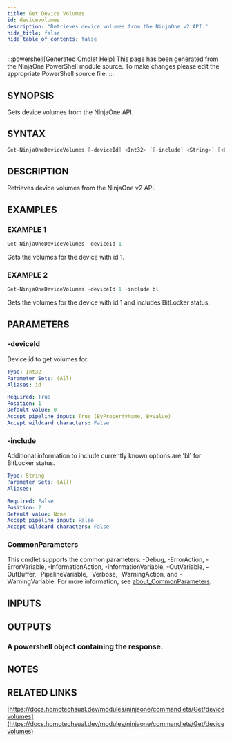 ```yaml
---
title: Get Device Volumes
id: devicevolumes
description: "Retrieves device volumes from the NinjaOne v2 API."
hide_title: false
hide_table_of_contents: false
---
```


:::powershell[Generated Cmdlet Help]
This page has been generated from the NinjaOne PowerShell module source. To make changes please edit the appropriate PowerShell source file.
:::

## SYNOPSIS

Gets device volumes from the NinjaOne API.

## SYNTAX

```powershell
Get-NinjaOneDeviceVolumes [-deviceId] <Int32> [[-include] <String>] [<CommonParameters>]
```

## DESCRIPTION

Retrieves device volumes from the NinjaOne v2 API.

## EXAMPLES

### EXAMPLE 1

```powershell
Get-NinjaOneDeviceVolumes -deviceId 1
```

Gets the volumes for the device with id 1.

### EXAMPLE 2

```powershell
Get-NinjaOneDeviceVolumes -deviceId 1 -include bl
```

Gets the volumes for the device with id 1 and includes BitLocker status.

## PARAMETERS

### -deviceId

Device id to get volumes for.

```yaml
Type: Int32
Parameter Sets: (All)
Aliases: id

Required: True
Position: 1
Default value: 0
Accept pipeline input: True (ByPropertyName, ByValue)
Accept wildcard characters: False
```

### -include

Additional information to include currently known options are 'bl' for BitLocker status.

```yaml
Type: String
Parameter Sets: (All)
Aliases:

Required: False
Position: 2
Default value: None
Accept pipeline input: False
Accept wildcard characters: False
```

### CommonParameters

This cmdlet supports the common parameters: -Debug, -ErrorAction, -ErrorVariable, -InformationAction, -InformationVariable, -OutVariable, -OutBuffer, -PipelineVariable, -Verbose, -WarningAction, and -WarningVariable. For more information, see [about_CommonParameters](http://go.microsoft.com/fwlink/?LinkID=113216).

## INPUTS


## OUTPUTS

### A powershell object containing the response.

## NOTES

## RELATED LINKS

[https://docs.homotechsual.dev/modules/ninjaone/commandlets/Get/devicevolumes](https://docs.homotechsual.dev/modules/ninjaone/commandlets/Get/devicevolumes)
